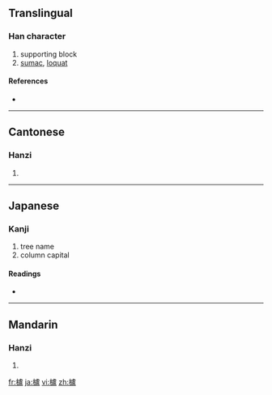 {{also|栌}}
==Translingual==

===Han character===
{{Han char|rn=75|rad=木|as=16|sn=20|four=4191<sub>7</sub>|canj=木卜心廿 (DYPT)}}

# supporting block
# [[sumac]], [[loquat]]

====References====
* {{Han ref|kx=0561.140|dkj=15844|hdz=21317.010|uh=6AE8|ud=27368|bh=F456|bd=62550}}

----

==Cantonese==

===Hanzi===
{{yue-hanzi|jyut=|y=lou4|sim=栌}}

# {{defn|Cantonese}}

----

==Japanese==

===Kanji===
{{ja-kanji|grade=|rs=木16}}

# tree name  
# column capital

====Readings====
* {{ja-readings|on=[[ろ]] (ro) [[る]] (ru)|kun=[[はぜ]] (haze)　[[ますがた]]　(masugata)}}

----

==Mandarin==

===Hanzi===
{{cmn-hanzi|sim=栌|pin=[[lú]] ([[lu2]])|wg=lu<sup>2</sup>}}

# {{defn|Mandarin}}

[[fr:櫨]]
[[ja:櫨]]
[[vi:櫨]]
[[zh:櫨]]